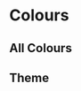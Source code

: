
<Meta title="Foundations/Colours" />

# Colours

## All Colours

<ColorPalette>
  <ColorItem
    title="Teal"
    subtitle="Primary brand"
    colors={{
      "teal-50": "",
      "teal-100": "",
      "teal-200": "#259f94",
      "teal-300": "#0d9488",
      "teal-400": "#0c857a",
      "teal-500": "#0a766d",
      "teal-600": "#09685f",
      "teal-700": "#07564f",
      "teal-800": "",
      "teal-900": "",
    }}
  />
  <ColorItem
    title="Navy"
    subtitle="Main background and UI"
    colors={{
      "navy-50": "#3D4053",
      "navy-100": "#383B4C",
      "navy-200": "#333545",
      "navy-300": "#2D303E",
      "navy-400": "#282A37",
      "navy-500": "#232530",
      "navy-600": "#20222C",
      "navy-700": "#1D1F28",
      "navy-800": "#191B23",
      "navy-900": "#121419",
    }}
  />
  <ColorItem
    title="Grey"
    subtitle="UI elements (lighter variants of navy)"
    colors={{
      "grey-50": "#9CA7B8",
      "grey-100": "#919CAD",
      "grey-200": "#8690A1",
      "grey-300": "#7A8596",
      "grey-400": "#6F7A8A",
      "grey-500": "#646E7F",
      "grey-600": "#596373",
      "grey-700": "#4D5868",
      "grey-800": "#424C5C",
      "grey-900": "#374151",
    }}
  />
  <ColorItem
    title="Monochrome"
    subtitle="Black and white"
    colors={{
      "mono-50": "#fff",
      "mono-100": "#eee",
      "mono-200": "#ccc",
      "mono-300": "#aaa",
      "mono-400": "#666",
      "mono-500": "#444",
      "mono-600": "#333",
      "mono-700": "#222",
      "mono-800": "#1a1a1a",
      "mono-900": "#111",
    }}
  />
  <ColorItem
    title="Red"
    subtitle="Often used for errors & destructive actions"
    colors={{
      "red-50": "",
      "red-100": "",
      "red-200": "#e55c5c",
      "red-300": "#e24747",
      "red-400": "#df3333",
      "red-500": "#c92e2e",
      "red-600": "#b22929",
      "red-700": "#a22525",
      "red-800": "",
      "red-900": "",
    }}
  />
  <ColorItem
    title="Green"
    subtitle="Often used for success messages"
    colors={{
      "green-50": "",
      "green-100": "",
      "green-200": "#649d71",
      "green-300": "#50915f",
      "green-400": "#3d854d",
      "green-500": "#377845",
      "green-600": "#316a3e",
      "green-700": "#2b5d36",
      "green-800": "",
      "green-900": "",
    }}
  />
  <ColorItem
    title="Blue"
    subtitle="Often used for infomative content"
    colors={{
      "blue-50": "",
      "blue-100": "",
      "blue-200": "#4998c0",
      "blue-300": "#328bb8",
      "blue-400": "#1b7eb0",
      "blue-500": "#18719e",
      "blue-600": "#16658d",
      "blue-700": "#13597c",
      "blue-800": "",
      "blue-900": "",
    }}
  />
  <ColorItem
    title="Purple"
    subtitle="Mainly used when offering colour options"
    colors={{
      "purple-50": "",
      "purple-100": "",
      "purple-200": "#9d7ee5",
      "purple-300": "#916ee1",
      "purple-400": "#855ede",
      "purple-500": "#7855c8",
      "purple-600": "#6a4bb2",
      "purple-700": "#6245a4",
      "purple-800": "",
      "purple-900": "",
    }}
  />
  <ColorItem
    title="Pink"
    subtitle="Mainly used when offering colour options"
    colors={{
      "pink-50": "",
      "pink-100": "",
      "pink-200": "#d85797",
      "pink-300": "#d3428a",
      "pink-400": "#ce2d7d",
      "pink-500": "#b92971",
      "pink-600": "#a52464",
      "pink-700": "#95205a",
      "pink-800": "",
      "pink-900": "",
    }}
  />
  <ColorItem
    title="Orange"
    subtitle="Often used for warnings"
    colors={{
      "orange-50": "",
      "orange-100": "",
      "orange-200": "#e79155",
      "orange-300": "#e48440",
      "orange-400": "#e1762b",
      "orange-500": "#cb6a27",
      "orange-600": "#b45e22",
      "orange-700": "#a4551f",
      "orange-800": "",
      "orange-900": "",
    }}
  />
  <ColorItem
    title="Yellow"
    subtitle="Mainly used when offering colour options"
    colors={{
      "yellow-50": "",
      "yellow-100": "",
      "yellow-200": "#fccc50",
      "yellow-300": "#fbc53a",
      "yellow-400": "#fbbf24",
      "yellow-500": "#e2ac20",
      "yellow-600": "#c9991d",
      "yellow-700": "#b88c1b",
      "yellow-800": "",
      "yellow-900": "",
    }}
  />
</ColorPalette>

## Theme

<ColorPalette>
  <ColorItem
    title="Background"
    subtitle="Primary brand"
    colors={{
      "background 3 (navy-900)": "#121419",
      "background 2(navy-800)": "#191B23",
      "background (navy-500)": "#232530",
      "foreground 1 (navy-300)": "#2D303E",
      "foreground 2 (navy-100)": "#383B4C",
    }}
  />
  <ColorItem
    title="Teal"
    subtitle="Primary brand"
    colors={{
      "text (mono-100)": "#eee",
      "background (teal-500)": "#0a766d",
      "background hover (teal-700)": "#07564f",
    }}
  />
  <ColorItem
    title="Grey"
    subtitle="Primary brand"
    colors={{
      "text (mono-100)": "#eee",
      "background (grey-700)": "#4D5868",
      "background hover (grey-900)": "#374151",
    }}
  />
  <ColorItem
    title="Red"
    subtitle="Primary brand"
    colors={{
      "text (mono-100)": "#eee",
      "background (red-500)": "#c92e2e",
      "background hover (red-700)": "#a22525",
    }}
  />
  <ColorItem
    title="Green"
    subtitle="Primary brand"
    colors={{
      "text (mono-100)": "#eee",
      "background (green-500)": "#377845",
      "background hover (green-700)": "#2b5d36",
    }}
  />
  <ColorItem
    title="Blue"
    subtitle="Primary brand"
    colors={{
      "text (mono-100)": "#eee",
      "background (blue-500)": "#18719e",
      "background hover (blue-700)": "#13597c",
    }}
  />
  <ColorItem
    title="Purple"
    subtitle="Primary brand"
    colors={{
      "text (mono-100)": "#eee",
      "background (purple-500)": "#7855c8",
      "background hover (purple-700)": "#6245a4",
    }}
  />
  <ColorItem
    title="Pink"
    subtitle="Primary brand"
    colors={{
      "text (mono-100)": "#eee",
      "background (pink-500)": "#b92971",
      "background hover (pink-700)": "#95205a",
    }}
  />
  <ColorItem
    title="Orange"
    subtitle="Primary brand"
    colors={{
      "text (mono-900)": "#111",
      "background (orange-400)": "#e1762b",
      "background hover (orange-700)": "#a4551f",
    }}
  />
  <ColorItem
    title="Yellow"
    subtitle="Primary brand"
    colors={{
      "text (mono-900)": "#111",
      "background (yellow-400)": "#fbbf24",
      "background hover (yellow-700)": "#b88c1b",
    }}
  />
</ColorPalette>
